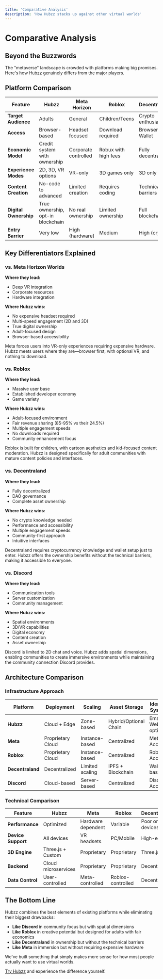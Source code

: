```yaml
---
title: 'Comparative Analysis'
description: 'How Hubzz stacks up against other virtual worlds'
---
```


# Comparative Analysis

## Beyond the Buzzwords

The "metaverse" landscape is crowded with platforms making big promises. Here's how Hubzz genuinely differs from the major players.

## Platform Comparison

| Feature | Hubzz | Meta Horizon | Roblox | Decentraland | Discord |
|---------|-------|--------------|--------|--------------|---------|
| **Target Audience** | Adults | General | Children/Teens | Crypto enthusiasts | Communities |
| **Access** | Browser-based | Headset focused | Download required | Browser + Wallet | App/browser |
| **Economic Model** | Credit system with ownership | Corporate controlled | Robux with high fees | Fully decentralized | Limited monetization |
| **Experience Modes** | 2D, 3D, VR options | VR-only | 3D games only | 3D only | 2D chat only |
| **Content Creation** | No-code to advanced | Limited creation | Requires coding | Technical barriers | Minimal creation |
| **Digital Ownership** | True ownership, opt-in blockchain | No real ownership | Limited ownership | Full blockchain | No ownership |
| **Entry Barrier** | Very low | High (hardware) | Medium | High (crypto) | Very low |

## Key Differentiators Explained

### vs. Meta Horizon Worlds

**Where they lead:**
* Deep VR integration
* Corporate resources
* Hardware integration

**Where Hubzz wins:**
* No expensive headset required
* Multi-speed engagement (2D and 3D)
* True digital ownership
* Adult-focused design
* Browser-based accessibility

Meta forces users into VR-only experiences requiring expensive hardware. Hubzz meets users where they are—browser first, with optional VR, and nothing to download.

### vs. Roblox

**Where they lead:**
* Massive user base
* Established developer economy
* Game variety

**Where Hubzz wins:**
* Adult-focused environment
* Fair revenue sharing (85-95% vs their 24.5%)
* Multiple engagement speeds
* No downloads required
* Community enhancement focus

Roblox is built for children, with cartoon aesthetics and kid-focused content moderation. Hubzz is designed specifically for adult communities with mature content policies and interfaces.

### vs. Decentraland

**Where they lead:**
* Fully decentralized
* DAO governance
* Complete asset ownership

**Where Hubzz wins:**
* No crypto knowledge needed
* Performance and accessibility
* Multiple engagement speeds
* Community-first approach
* Intuitive interfaces

Decentraland requires cryptocurrency knowledge and wallet setup just to enter. Hubzz offers the ownership benefits without the technical barriers, making it accessible to everyone.

### vs. Discord

**Where they lead:**
* Communication tools
* Server customization
* Community management

**Where Hubzz wins:**
* Spatial environments
* 3D/VR capabilities
* Digital economy
* Content creation
* Asset ownership

Discord is limited to 2D chat and voice. Hubzz adds spatial dimensions, enabling communities to create immersive environments while maintaining the community connection Discord provides.

## Architecture Comparison

### Infrastructure Approach

| Platform | Deployment | Scaling | Asset Storage | Identity System |
|----------|------------|---------|--------------|----------------|
| **Hubzz** | Cloud + Edge | Zone-based | Hybrid/Optional Chain | Email + Web3 optional |
| **Meta** | Proprietary Cloud | Instance-based | Centralized | Meta Account |
| **Roblox** | Proprietary Cloud | Instance-based | Centralized | Roblox Account |
| **Decentraland** | Decentralized | Limited scaling | IPFS + Blockchain | Wallet-based |
| **Discord** | Cloud-based | Server-based | Centralized | Discord Account |

### Technical Comparison

| Feature | Hubzz | Meta | Roblox | Decentraland | Discord |
|---------|-------|------|--------|--------------|---------|
| **Performance** | Optimized | Hardware dependent | Variable | Poor on most devices | Lightweight |
| **Device Support** | All devices | VR headsets | PC/Mobile | High-end PC | All devices |
| **3D Engine** | Three.js + Custom | Proprietary | Proprietary | Three.js | N/A |
| **Backend** | Cloud microservices | Proprietary | Proprietary | Decentralized | Cloud |
| **Data Control** | User-controlled | Meta-controlled | Roblox-controlled | Decentralized | Discord-controlled |

## The Bottom Line

Hubzz combines the best elements of existing platforms while eliminating their biggest drawbacks:

* **Like Discord** in community focus but with spatial dimensions
* **Like Roblox** in creative potential but designed for adults with fair economics
* **Like Decentraland** in ownership but without the technical barriers
* **Like Meta** in immersion but without requiring expensive hardware

We've built something that simply makes more sense for how most people actually want to use virtual worlds.

[Try Hubzz](https://hubzz.app) and experience the difference yourself. 